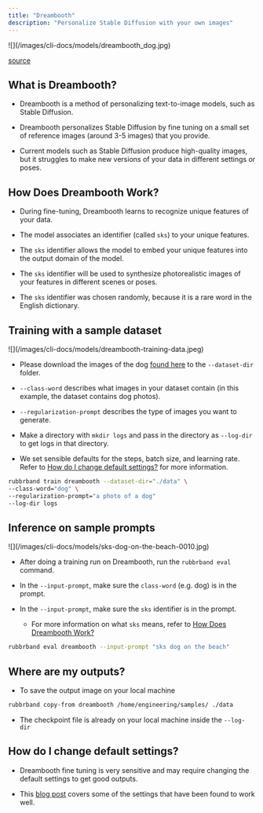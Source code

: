 ```yaml
---
title: "Dreambooth"
description: "Personalize Stable Diffusion with your own images"
---
```


<Frame caption = "Dreambooth trained on 5 images of a dog ">
![](/images/cli-docs/models/dreambooth_dog.jpg)
</Frame>

[source](https://dreambooth.github.io)

## What is Dreambooth?

* Dreambooth is a method of personalizing text-to-image models, such as Stable Diffusion.

* Dreambooth personalizes Stable Diffusion by fine tuning on a small set of reference images (around 3-5 images) that you provide.

* Current models such as Stable Diffusion produce high-quality images, but it struggles to make new versions of your data in different settings or poses.


## How Does Dreambooth Work?

* During fine-tuning, Dreambooth learns to recognize unique features of your data.

* The model associates an identifier (called `sks`) to your unique features.

* The `sks` identifier allows the model to embed your unique features into the output domain of the model.

* The `sks` identifier will be used to synthesize photorealistic images of your features in different scenes or poses.

* The `sks` identifier was chosen randomly, because it is a rare word in the English dictionary.


## Training with a sample dataset

<Frame caption = "Training data of five dog photos" >
![](/images/cli-docs/models/dreambooth-training-data.jpeg)
</Frame>


* Please download the images of the dog [found here](https://drive.google.com/drive/folders/1BO%5Fdyz-p65qhBRRMRA4TbZ8qW4rB99JZ) to the `--dataset-dir` folder.

* `--class-word` describes what images in your dataset contain (in this example, the dataset contains dog photos).

* `--regularization-prompt` describes the type of images you want to generate.

* Make a directory with `mkdir logs` and pass in the directory as `--log-dir` to get logs in that directory.

* We set sensible defaults for the steps, batch size, and learning rate. Refer to [How do I change default settings?](/cli-docs/models/dreambooth#how-do-i-change-default-settings) for more information.

```bash
rubbrband train dreambooth --dataset-dir="./data" \
--class-word="dog" \
--regularization-prompt="a photo of a dog"
--log-dir logs
```


## Inference on sample prompts

<Frame caption = "Output of the prompt 'sks dog on the beach' "> 
![](/images/cli-docs/models/sks-dog-on-the-beach-0010.jpg)
</Frame> 

* After doing a training run on Dreambooth, run the `rubbrband eval` command.

* In the `--input-prompt`, make sure the `class-word` (e.g. dog) is in the prompt.

* In the `--input-prompt`, make sure the `sks` identifier is in the prompt.  
   * For more information on what `sks` means, refer to [How Does Dreambooth Work?](/cli-docs/models/dreambooth#how-does-dreambooth-work)

```bash
rubbrband eval dreambooth --input-prompt "sks dog on the beach"
```


## Where are my outputs?

* To save the output image on your local machine

```bash
rubbrband copy-from dreambooth /home/engineering/samples/ ./data
```

* The checkpoint file is already on your local machine inside the `--log-dir`

## How do I change default settings?

* Dreambooth fine tuning is very sensitive and may require changing the default settings to get good outputs.

* This [blog post](https://huggingface.co/blog/dreambooth) covers some of the settings that have been found to work well.

